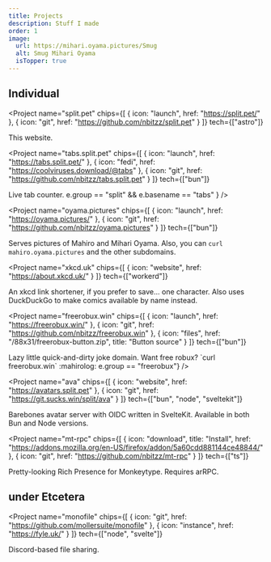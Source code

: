 ```yaml
---
title: Projects
description: Stuff I made
order: 1
image:
  url: https://mihari.oyama.pictures/Smug
  alt: Smug Mihari Oyama
  isTopper: true
---
```


<h2 class="sectionDenoter">Individual</h2>

<Project name="split.pet"
  chips={[
    { icon: "launch", href: "https://split.pet/" },
    { icon: "git", href: "https://github.com/nbitzz/split.pet" }
  ]}
  tech={["astro"]}
>
  This website.
</Project>

<Project name="tabs.split.pet"
  chips={[
    { icon: "launch", href: "https://tabs.split.pet/" },
    { icon: "fedi", href: "https://coolviruses.download/@tabs" },
    { icon: "git", href: "https://github.com/nbitzz/tabs.split.pet" }
  ]}
  tech={["bun"]}
>
  <p>
    Live tab counter.
    <Buttons filter={e => e.group == "split" && e.basename == "tabs" } />
  </p>
</Project>

<Project name="oyama.pictures"
  chips={[
    { icon: "launch", href: "https://oyama.pictures/" },
    { icon: "git", href: "https://github.com/nbitzz/oyama.pictures" }
  ]}
  tech={["bun"]}
>
  Serves pictures of Mahiro and Mihari Oyama. Also, you can `curl mahiro.oyama.pictures` and the other subdomains.
</Project>

<Project name="xkcd.uk"
  chips={[
    { icon: "website", href: "https://about.xkcd.uk/" }
  ]}
  tech={["workerd"]}
>
  An xkcd link shortener, if you prefer to save... one character.
  Also uses DuckDuckGo to make comics available by name instead.
</Project>

<Project name="freerobux.win" 
  chips={[
    { icon: "launch", href: "https://freerobux.win/" },
    { icon: "git", href: "https://github.com/nbitzz/freerobux.win" },
    { icon: "files", href: "/88x31/freerobux-button.zip", title: "Button source" }
  ]}
  tech={["bun"]}
>
  <p>
    Lazy little quick-and-dirty joke domain. Want free robux? `curl freerobux.win` :mahirolog:
    <Buttons filter={e => e.group == "freerobux"} />
  </p>
</Project>

<Project name="ava" 
  chips={[
    { icon: "website", href: "https://avatars.split.pet" },
    { icon: "git", href: "https://git.sucks.win/split/ava" }
  ]}
  tech={["bun", "node", "sveltekit"]}
>
  <p>
    Barebones avatar server with OIDC written in SvelteKit. Available in both Bun and Node versions.
  </p>
</Project>

<Project name="mt-rpc" 
  chips={[
    { icon: "download", title: "Install", href: "https://addons.mozilla.org/en-US/firefox/addon/5a60cdd881144ce48844/" },
    { icon: "git", href: "https://github.com/nbitzz/mt-rpc" }
  ]}
  tech={["ts"]}
>
  <p>
    Pretty-looking Rich Presence for Monkeytype. Requires arRPC.
  </p>
</Project>

<h2 class="sectionDenoter">under Etcetera</h2>

<Project name="monofile"
  chips={[
    { icon: "git", href: "https://github.com/mollersuite/monofile" },
    { icon: "instance", href: "https://fyle.uk/" }
  ]}
  tech={["node", "svelte"]}
>
  Discord-based file sharing.
</Project>

<BtnFx />